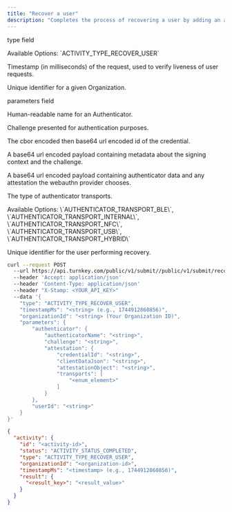 ```yaml
---
title: "Recover a user"
description: "Completes the process of recovering a user by adding an authenticator"
---
```



<Authorizations />

<H3Bordered text="Body" />

<ParamField body="type" type="enum<string>" required={true}><p>type field</p><p>Available Options: \`ACTIVITY_TYPE_RECOVER_USER\`</p></ParamField>
<ParamField body="timestampMs" type="string" required={true}><p>Timestamp (in milliseconds) of the request, used to verify liveness of user requests.</p></ParamField>
<ParamField body="organizationId" type="string" required={true}><p>Unique identifier for a given Organization.</p></ParamField>
<ParamField body="parameters" type="object" required={true}>
  <p>parameters field</p>
  <Expandable title="parameters details">
    <NestedParam parentKey="parameters" childKey="authenticator" type="object" required={true}>
      <Expandable title="authenticator details">
        <NestedParam parentKey="parameters.authenticator" childKey="authenticatorName" type="string" required={true}><p>Human-readable name for an Authenticator.</p></NestedParam>
        <NestedParam parentKey="parameters.authenticator" childKey="challenge" type="string" required={true}><p>Challenge presented for authentication purposes.</p></NestedParam>
        <NestedParam parentKey="parameters.authenticator" childKey="attestation" type="object" required={true}>
          <Expandable title="attestation details">
            <NestedParam parentKey="parameters.authenticator.attestation" childKey="credentialId" type="string" required={true}><p>The cbor encoded then base64 url encoded id of the credential.</p></NestedParam>
            <NestedParam parentKey="parameters.authenticator.attestation" childKey="clientDataJson" type="string" required={true}><p>A base64 url encoded payload containing metadata about the signing context and the challenge.</p></NestedParam>
            <NestedParam parentKey="parameters.authenticator.attestation" childKey="attestationObject" type="string" required={true}><p>A base64 url encoded payload containing authenticator data and any attestation the webauthn provider chooses.</p></NestedParam>
            <NestedParam parentKey="parameters.authenticator.attestation" childKey="transports" type="enum<string[]>" required={true}><p>The type of authenticator transports.</p><p>Available Options: \`AUTHENTICATOR_TRANSPORT_BLE\`, \`AUTHENTICATOR_TRANSPORT_INTERNAL\`, \`AUTHENTICATOR_TRANSPORT_NFC\`, \`AUTHENTICATOR_TRANSPORT_USB\`, \`AUTHENTICATOR_TRANSPORT_HYBRID\`</p></NestedParam>
          </Expandable>
        </NestedParam>
      </Expandable>
    </NestedParam>
    <NestedParam parentKey="parameters" childKey="userId" type="string" required={true}><p>Unique identifier for the user performing recovery.</p></NestedParam>
  </Expandable>
</ParamField>

<RequestExample>

```bash cURL
curl --request POST 
  --url https://api.turnkey.com/public/v1/submit//public/v1/submit/recover_user 
  --header 'Accept: application/json' 
  --header 'Content-Type: application/json' 
  --header "X-Stamp: <YOUR_API_KEY>" 
  --data '{
    "type": "ACTIVITY_TYPE_RECOVER_USER",
    "timestampMs": "<string> (e.g., 1744912860856)",
    "organizationId": "<string> (Your Organization ID)",
    "parameters": {
        "authenticator": {
            "authenticatorName": "<string>",
            "challenge": "<string>",
            "attestation": {
                "credentialId": "<string>",
                "clientDataJson": "<string>",
                "attestationObject": "<string>",
                "transports": [
                    "<enum_element>"
                ]
            }
        },
        "userId": "<string>"
    }
}'
```

</RequestExample>

<ResponseExample>

```json 200
{
  "activity": {
    "id": "<activity-id>",
    "status": "ACTIVITY_STATUS_COMPLETED",
    "type": "ACTIVITY_TYPE_RECOVER_USER",
    "organizationId": "<organization-id>",
    "timestampMs": "<timestamp> (e.g., 1744912860856)",
    "result": {
      "<result_key>": "<result_value>"
    }
  }
}
```

</ResponseExample>
